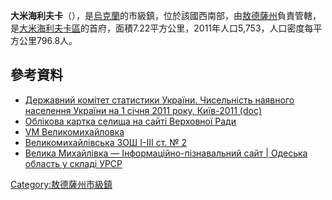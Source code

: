 {{No footnotes|time=2015-09-16T13:15:22+00:00}}
{{coord|47|4|42|N|29|51|12|E|scale:30000|display=title}}

'''大米海利夫卡'''（{{lang-uk|Велика Михайлівка}}），是[[烏克蘭|烏克蘭]]的市級鎮，位於該國西南部，由[[敖德薩州|敖德薩州]]負責管轄，是[[大米海利夫卡區|大米海利夫卡區]]的首府，面積7.22平方公里，2011年人口5,753，人口密度每平方公里796.8人。

==參考資料==
*[https://web.archive.org/web/20121010205321/http://stat6.stat.lviv.ua/PXWEB2007/ukr/publ/2011/chnas.zip Державний комітет статистики України. Чисельність наявного населення України на 1 січня 2011 року, Київ-2011 (doc)]
* [http://gska2.rada.gov.ua/pls/z7502/A005?rdat1=17.07.2008&rf7571=23981 Облікова картка селища на сайті Верховної Ради]{{dead link|date=2017年12月 |bot=InternetArchiveBot |fix-attempted=yes }}
* [https://web.archive.org/web/20130822182329/http://www.vmihailovka.net/ VM Великомихайловка]
* [http://vm-school-n2.at.ua Великомихайлівська ЗОШ І-ІІІ ст. № 2]{{Wayback|url=http://vm-school-n2.at.ua/ |date=20190327172127 }}
* [http://imsu-odesa.com/mista-i-sela-odeskoi-oblasti/velykomyhajlivskyj-rajon/velyka-myhajlivka.html Велика Михайлівка — Інформаційно-пізнавальний сайт | Одеська область у складі УРСР]{{Wayback|url=http://imsu-odesa.com/mista-i-sela-odeskoi-oblasti/velykomyhajlivskyj-rajon/velyka-myhajlivka.html |date=20150629195643 }}

{{DEFAULTSORT:Велика Михайлівка}}
[[Category:敖德薩州市級鎮|Category:敖德薩州市級鎮]]


{{Odessa-geo-stub}}